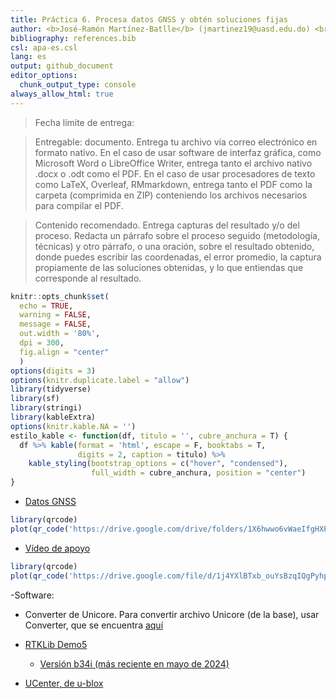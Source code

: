 ```yaml
---
title: Práctica 6. Procesa datos GNSS y obtén soluciones fijas
author: <b>José-Ramón Martínez-Batlle</b> (jmartinez19@uasd.edu.do) <br> Facultad de Ciencias, Universidad Autónoma de Santo Domingo (UASD) <br> Santo Domingo, República Dominicana
bibliography: references.bib
csl: apa-es.csl
lang: es
output: github_document
editor_options: 
  chunk_output_type: console
always_allow_html: true
---
```


<!-- Este archivo se genera a partir de otro del mismo nombre con extensión .Rmd. Por favor, edita ese archivo. -->


> Fecha límite de entrega: 

> Entregable: documento. Entrega tu archivo vía correo electrónico en formato nativo. En el caso de usar software de interfaz gráfica, como Microsoft Word o LibreOffice Writer, entrega tanto el archivo nativo .docx o .odt como el PDF. En el caso de usar procesadores de texto como LaTeX, Overleaf, RMmarkdown, entrega tanto el PDF como la carpeta (comprimida en ZIP) conteniendo los archivos necesarios para compilar el PDF.

> Contenido recomendado. Entrega capturas del resultado y/o del proceso. Redacta un párrafo sobre el proceso seguido (metodología, técnicas) y otro párrafo, o una oración, sobre el resultado obtenido, donde puedes escribir las coordenadas, el error promedio, la captura propiamente de las soluciones obtenidas, y lo que entiendas que corresponde al resultado.


```r
knitr::opts_chunk$set(
  echo = TRUE,
  warning = FALSE,
  message = FALSE,
  out.width = '80%',
  dpi = 300,
  fig.align = "center"
  )
options(digits = 3)
options(knitr.duplicate.label = "allow")
library(tidyverse)
library(sf)
library(stringi)
library(kableExtra)
options(knitr.kable.NA = '')
estilo_kable <- function(df, titulo = '', cubre_anchura = T) {
  df %>% kable(format = 'html', escape = F, booktabs = T,
               digits = 2, caption = titulo) %>%
    kable_styling(bootstrap_options = c("hover", "condensed"),
                  full_width = cubre_anchura, position = "center")
}
```

- [Datos GNSS](https://drive.google.com/drive/folders/1X6hwwo6vWaeIfgHXPt0J82X4EFcXFGMP?usp=drive_link)

```r
library(qrcode)
plot(qr_code('https://drive.google.com/drive/folders/1X6hwwo6vWaeIfgHXPt0J82X4EFcXFGMP?usp=drive_link'))
```

- [Vídeo de apoyo](https://drive.google.com/file/d/1j4YXlBTxb_ouYsBzqIQgPyhpCdn09WoN/view?usp=drive_link)

```r
library(qrcode)
plot(qr_code('https://drive.google.com/file/d/1j4YXlBTxb_ouYsBzqIQgPyhpCdn09WoN/view?usp=drive_link'))
```


-Software:

  - Converter de Unicore. Para convertir archivo Unicore (de la base), usar Converter, que se encuentra [aquí](https://github.com/Stefal/rtkbase/files/14365511/converter3-0-7.zip)

  - [RTKLib Demo5](https://github.com/rtklibexplorer/RTKLIB/releases)
    - [Versión b34i (más reciente en mayo de 2024)](https://github.com/rtklibexplorer/RTKLIB/releases/download/b34i/demo5_b34i.zip)
  
  - [UCenter, de u-blox](https://content.u-blox.com/sites/default/files/2024-04/u-centersetup_v24.02.zip)